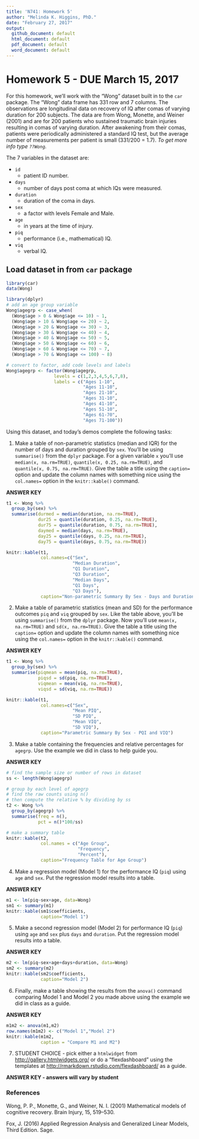 ```yaml
---
title: 'N741: Homework 5'
author: "Melinda K. Higgins, PhD."
date: "February 27, 2017"
output:
  github_document: default
  html_document: default
  pdf_document: default
  word_document: default
---
```


# Homework 5 - DUE March 15, 2017

For this homework, we'll work with the "Wong" dataset built in to the `car` package. The "Wong" data frame has 331 row and 7 columns. The observations are longitudinal data on recovery of IQ after comas of varying duration for 200 subjects. The data are from Wong, Monette, and Weiner (2001) and are for 200 patients who sustained traumatic brain injuries resulting in comas of varying duration. After awakening from their comas, patients were periodically administered a standard IQ test, but the average number of measurements per patient is small (331/200 = 1.7). *To get more info type `??Wong`.*

The 7 variables in the dataset are:

* `id`
    + patient ID number.
* `days`
    + number of days post coma at which IQs were measured.
* `duration`
    + duration of the coma in days.
* `sex`
    + a factor with levels Female and Male.
* `age`
    + in years at the time of injury.
* `piq`
    + performance (i.e., mathematical) IQ.
* `viq`
    + verbal IQ.

## Load dataset in from `car` package

```r
library(car)
data(Wong)

library(dplyr)
# add an age group variable
Wong$agegrp <- case_when(
  (Wong$age > 0 & Wong$age <= 10) ~ 1,
  (Wong$age > 10 & Wong$age <= 20) ~ 2,
  (Wong$age > 20 & Wong$age <= 30) ~ 3,
  (Wong$age > 30 & Wong$age <= 40) ~ 4,
  (Wong$age > 40 & Wong$age <= 50) ~ 5,
  (Wong$age > 50 & Wong$age <= 60) ~ 6,
  (Wong$age > 60 & Wong$age <= 70) ~ 7,
  (Wong$age > 70 & Wong$age <= 100) ~ 8)

# convert to factor, add code levels and labels
Wong$agegrp <- factor(Wong$agegrp,
                  levels = c(1,2,3,4,5,6,7,8),
                  labels = c("Ages 1-10",
                             "Ages 11-10",
                             "Ages 21-10",
                             "Ages 31-10",
                             "Ages 41-10",
                             "Ages 51-10",
                             "Ages 61-70",
                             "Ages 71-100"))
```

Using this dataset, and today's demos complete the following tasks:

1. Make a table of non-parametric statistics (median and IQR) for the number of days and duration grouped by `sex`. You'll be using `summarise()` from the `dplyr` package. For a given variable `x` you'll use `median(x, na.rm=TRUE)`, `quantile(x, 0.25, na.rm=TRUE)`, and `quantile(x, 0.75, na.rm=TRUE)`. Give the table a title using the `caption=` option and update the column names with something nice using the `col.names=` option in the `knitr::kable()` command. 

**ANSWER KEY**

```r
t1 <- Wong %>%
  group_by(sex) %>%
  summarise(durmed = median(duration, na.rm=TRUE),
            dur25 = quantile(duration, 0.25, na.rm=TRUE),
            dur75 = quantile(duration, 0.75, na.rm=TRUE),
            daymed = median(days, na.rm=TRUE),
            day25 = quantile(days, 0.25, na.rm=TRUE),
            day75 = quantile(days, 0.75, na.rm=TRUE))

knitr::kable(t1,
             col.names=c("Sex",
                         "Median Duration",
                         "Q1 Duration",
                         "Q3 Duration",
                         "Median Days",
                         "Q1 Days",
                         "Q3 Days"),
             caption="Non-parametric Summary By Sex - Days and Duration")
```


2.  Make a table of parametric statistics (mean and SD) for the performance outcomes `piq` and `viq` grouped by `sex`. Like the table above, you'll be using `summarise()` from the `dplyr` package. Now you'll use `mean(x, na.rm=TRUE)` and `sd(x, na.rm=TRUE)`. Give the table a title using the `caption=` option and update the column names with something nice using the `col.names=` option in the `knitr::kable()` command. 

**ANSWER KEY**

```r
t1 <- Wong %>%
  group_by(sex) %>%
  summarise(piqmean = mean(piq, na.rm=TRUE),
            piqsd = sd(piq, na.rm=TRUE),
            viqmean = mean(viq, na.rm=TRUE),
            viqsd = sd(viq, na.rm=TRUE))

knitr::kable(t1,
             col.names=c("Sex",
                         "Mean PIQ",
                         "SD PIQ",
                         "Mean VIQ",
                         "SD VIQ"),
             caption="Parametric Summary By Sex - PQI and VIQ")
```

3. Make a table containing the frequencies and relative percentages for `agegrp`. Use the example we did in class to help guide you.

**ANSWER KEY**

```r
# find the sample size or number of rows in dataset
ss <- length(Wong$agegrp)

# group by each level of agegrp
# find the raw counts using n()
# then compute the relative % by dividing by ss
t2 <- Wong %>%
  group_by(agegrp) %>%
  summarise(freq = n(),
            pct = n()*100/ss)

# make a summary table
knitr::kable(t2,
             col.names = c("Age Group",
                           "Frequency",
                           "Percent"),
             caption="Frequency Table for Age Group")
```

4. Make a regression model (Model 1) for the performance IQ (`piq`) using `age` and `sex`. Put the regression model results into a table.

**ANSWER KEY**

```r
m1 <- lm(piq~sex+age, data=Wong)
sm1 <- summary(m1)
knitr::kable(sm1$coefficients,
             caption="Model 1")
```


5. Make a second regression model (Model 2) for performance IQ (`piq`) using `age` and `sex` plus `days` and `duration`. Put the regression model results into a table.

**ANSWER KEY**

```r
m2 <- lm(piq~sex+age+days+duration, data=Wong)
sm2 <- summary(m2)
knitr::kable(sm2$coefficients,
             caption="Model 2")
```


6. Finally, make a table showing the results from the `anova()` command comparing Model 1 and Model 2 you made above using the example we did in class as a guide. 

**ANSWER KEY**

```r
m1m2 <- anova(m1,m2)
row.names(m1m2) <- c("Model 1","Model 2")
knitr::kable(m1m2,
             caption = "Compare M1 and M2")
```


7. STUDENT CHOICE - pick either a `htmlwidget` from [http://gallery.htmlwidgets.org/](http://gallery.htmlwidgets.org/) or do a "flexdashboard" using the templates at [http://rmarkdown.rstudio.com/flexdashboard/](http://rmarkdown.rstudio.com/flexdashboard/) as a guide.

**ANSWER KEY - answers will vary by student**

### References

Wong, P. P., Monette, G., and Weiner, N. I. (2001) Mathematical models of cognitive recovery. Brain Injury, 15, 519–530.

Fox, J. (2016) Applied Regression Analysis and Generalized Linear Models, Third Edition. Sage.